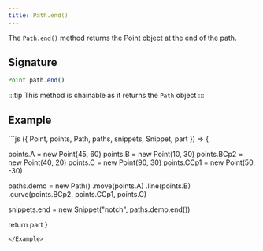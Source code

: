 ```yaml
---
title: Path.end()
---
```


The `Path.end()` method returns the Point object at the end of the path.

## Signature

```js
Point path.end()
```

:::tip
This method is chainable as it returns the `Path` object
:::

## Example

<Example caption="Example of the Path.end() method">
```js
({ Point, points, Path, paths, snippets, Snippet, part }) => {

  points.A = new Point(45, 60)
  points.B = new Point(10, 30)
  points.BCp2 = new Point(40, 20)
  points.C = new Point(90, 30)
  points.CCp1 = new Point(50, -30)

  paths.demo = new Path()
    .move(points.A)
    .line(points.B)
    .curve(points.BCp2, points.CCp1, points.C)

  snippets.end = new Snippet("notch", paths.demo.end())

  return part
}
```
</Example>
